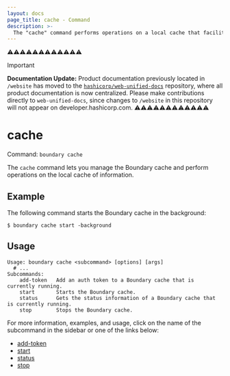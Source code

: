 ```yaml
---
layout: docs
page_title: cache - Command
description: >-
  The "cache" command performs operations on a local cache that facilitates searches and protects your system resources from being overwhelmed.
---
```


⚠️⚠️⚠️⚠️⚠️⚠️⚠️⚠️⚠️⚠️⚠️⚠️
> [!IMPORTANT]  
> **Documentation Update:** Product documentation previously located in `/website` has moved to the [`hashicorp/web-unified-docs`](https://github.com/hashicorp/web-unified-docs) repository, where all product documentation is now centralized. Please make contributions directly to `web-unified-docs`, since changes to `/website` in this repository will not appear on developer.hashicorp.com.
⚠️⚠️⚠️⚠️⚠️⚠️⚠️⚠️⚠️⚠️⚠️⚠️

# cache

Command: `boundary cache`

The `cache` command lets you manage the Boundary cache and perform operations on the local cache of information.

## Example

The following command starts the Boundary cache in the background:

```shell-session
$ boundary cache start -background
```

## Usage

<CodeBlockConfig hideClipboard>

```shell-session
Usage: boundary cache <subcommand> [options] [args]
  # ...
Subcommands:
    add-token   Add an auth token to a Boundary cache that is currently running.
    start       Starts the Boundary cache.
    status      Gets the status information of a Boundary cache that is currently running.
    stop        Stops the Boundary cache.
```

</CodeBlockConfig>

For more information, examples, and usage, click on the name of the subcommand in the sidebar or one of the links below:

- [add-token](/boundary/docs/commands/cache/add-token)
- [start](/boundary/docs/commands/cache/start)
- [status](/boundary/docs/commands/cache/status)
- [stop](/boundary/docs/commands/cache/stop)
